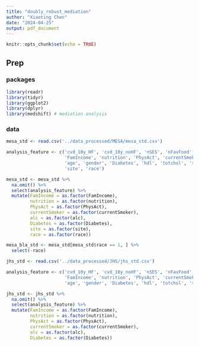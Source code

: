 ```yaml
---
title: "doubly_robust_mediation"
author: "Xiaoting Chen"
date: "2024-04-25"
output: pdf_document
---
```


```r
knitr::opts_chunk$set(echo = TRUE)
```

## Prep

### packages
```r
library(readr)
library(tidyr)
library(ggplot2)
library(dplyr)
library(medshift) # mediation analysis
```

### data

```r
mesa_std <- read.csv('../data_processed/MESA/mesa_std.csv')

analysis_feature <- c('cvd_10y_HF', 'cvd_10y_noHF', 'nSES', 'nFavFood', 'nPhysFac', 'nRS',
                      'FamIncome', 'nutrition', 'PhysAct', 'currentSmoker', 'alc',
                      'age', 'gender', 'Diabetes', 'hdl', 'totchol', 'sbp',
                      'site', 'race')

mesa_std <- mesa_std %>%
  na.omit() %>%
  select(analysis_feature) %>%
  mutate(FamIncome = as.factor(FamIncome),
         nutrition = as.factor(nutrition),
         PhysAct = as.factor(PhysAct),
         currentSmoker = as.factor(currentSmoker),
         alc = as.factor(alc),
         Diabetes = as.factor(Diabetes),
         site = as.factor(site),
         race = as.factor(race))

mesa_bla_std <- mesa_std[mesa_std$race == 1, ] %>%
  select(-race)
```

```r
jhs_std <- read.csv('../data_processed/JHS/jhs_std.csv')

analysis_feature <- c('cvd_10y_HF', 'cvd_10y_noHF', 'nSES', 'nFavFood', 'nPhysFac', 'nRS',
                      'FamIncome', 'nutrition', 'PhysAct', 'currentSmoker', 'alc',
                      'age', 'gender', 'Diabetes', 'hdl', 'totchol', 'sbp')

jhs_std <- jhs_std %>%
  na.omit() %>%
  select(analysis_feature) %>%
  mutate(FamIncome = as.factor(FamIncome),
         nutrition = as.factor(nutrition),
         PhysAct = as.factor(PhysAct),
         currentSmoker = as.factor(currentSmoker),
         alc = as.factor(alc),
         Diabetes = as.factor(Diabetes))
```
